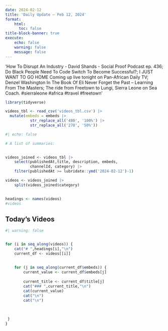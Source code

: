 ```yaml
---
date: 2024-02-12
title: 'Daily Update – Feb 12, 2024'
format: 
    html:
      toc: false
title-block-banner: true
execute:
    echo: false
    warning: false
    message: false
---
```


'How To Disrupt An Industry - David Shands - Social Proof Podcast ep. 436; Do Black People Need To Code Switch To Become Successful?; I JUST WANT TO GO HOME Coming up live tonight on Pan-African Daily TV; Denzel Washington In The Book Of Eli Never Forget the Past -- Learning From The Masters; The ride from Freetown to Lungi, Sierra Leone on Sea Coach. #sierraleone #africa #travel #freetown'

```r

library(tidyverse)

videos_tbl <- read_csv('videos_tbl.csv') |> 
  mutate(embeds = embeds |> 
           str_replace_all('480', '100%') |> 
           str_replace_all('270', '50%'))

```

```r
#| echo: false

# A list of summaries:

 
videos_joined <- videos_tbl |> 
    select(publishedAt,title, description, embeds, 
           channelId, category) |> 
    filter(publishedAt >= lubridate::ymd('2024-02-12')-1)

videos <- videos_joined |>  
    split(videos_joined$category) 
    

headings <- names(videos)
#videos
```

## Today's Videos

::: panel-tabset
```r
#| warning: false


for (i in seq_along(videos)) {
    cat("# ",headings[i],"\n")
    current_df <- videos[[i]]
  
    
    for (j in seq_along(current_df$embeds)) {
        current_value <- current_df$embeds[j]
        
        current_title <- current_df$title[j]
        cat("### ",current_title,"\n")
        cat(current_value)
        cat("\n")
        cat("\n") 
         
         
         
 }
}
```
:::
